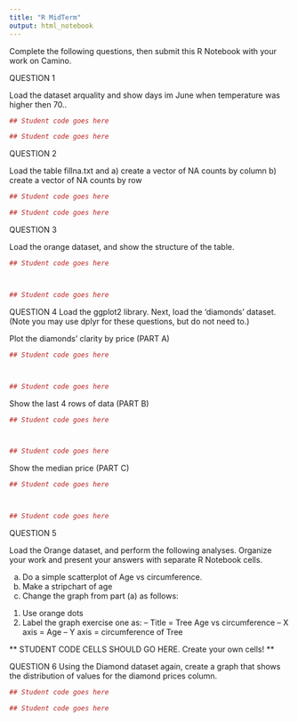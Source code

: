 ```yaml
---
title: "R MidTerm"
output: html_notebook
---
```


Complete the following questions, then submit this R Notebook with your work on Camino.

QUESTION 1

Load the dataset arquality and show days im June when temperature was higher then 70..
```r
## Student code goes here

## Student code goes here
```

QUESTION 2

Load the table fillna.txt and 
a) create a vector of NA counts by column
b) create a vector of NA counts by row

```r
## Student code goes here

## Student code goes here
```

QUESTION 3

Load the orange dataset, and show the structure of the table.

```r
## Student code goes here



## Student code goes here
```


QUESTION 4
Load the ggplot2 library. Next, load the 'diamonds' dataset. (Note you may use dplyr for these questions, but do not need to.)

Plot the diamonds' clarity by price (PART A)

```r
## Student code goes here



## Student code goes here
```


Show the last 4 rows of data (PART B)

```r
## Student code goes here



## Student code goes here
```


Show the median price  (PART C)

```r
## Student code goes here



## Student code goes here
```

QUESTION 5

Load the Orange dataset, and perform the following analyses. Organize your work and present your answers with separate R Notebook cells.

a. Do a simple scatterplot of Age vs circumference.
b. Make a stripchart of age
c. Change the graph from part (a) as follows:
1. Use orange dots
2. Label the graph exercise one as:
-- Title = Tree Age vs circumference
-- X axis = Age
-- Y axis = circumference of Tree


** STUDENT CODE CELLS SHOULD GO HERE. Create your own cells! **

QUESTION 6
Using the Diamond dataset again, create a graph that shows the distribution of values for the diamond prices column. 

```r
## Student code goes here

## Student code goes here
```



